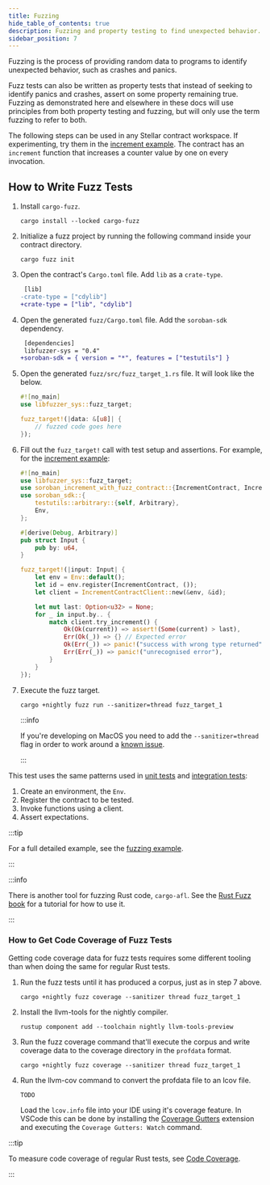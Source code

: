 ```yaml
---
title: Fuzzing
hide_table_of_contents: true
description: Fuzzing and property testing to find unexpected behavior.
sidebar_position: 7
---
```


Fuzzing is the process of providing random data to programs to identify unexpected behavior, such as crashes and panics.

Fuzz tests can also be written as property tests that instead of seeking to identify panics and crashes, assert on some property remaining true. Fuzzing as demonstrated here and elsewhere in these docs will use principles from both property testing and fuzzing, but will only use the term fuzzing to refer to both.

The following steps can be used in any Stellar contract workspace. If experimenting, try them in the [increment example]. The contract has an `increment` function that increases a counter value by one on every invocation.

## How to Write Fuzz Tests

1. Install `cargo-fuzz`.

   ```shell
   cargo install --locked cargo-fuzz
   ```

2. Initialize a fuzz project by running the following command inside your contract directory.

   ```shell
   cargo fuzz init
   ```

3. Open the contract's `Cargo.toml` file. Add `lib` as a `crate-type`.

   ```diff
    [lib]
   -crate-type = ["cdylib"]
   +crate-type = ["lib", "cdylib"]
   ```

4. Open the generated `fuzz/Cargo.toml` file. Add the `soroban-sdk` dependency.

   ```diff
    [dependencies]
    libfuzzer-sys = "0.4"
   +soroban-sdk = { version = "*", features = ["testutils"] }
   ```

5. Open the generated `fuzz/src/fuzz_target_1.rs` file. It will look like the below.

   ```rust
   #![no_main]
   use libfuzzer_sys::fuzz_target;

   fuzz_target!(|data: &[u8]| {
       // fuzzed code goes here
   });
   ```

6. Fill out the `fuzz_target!` call with test setup and assertions. For example, for the [increment example]:

   ```rust
   #![no_main]
   use libfuzzer_sys::fuzz_target;
   use soroban_increment_with_fuzz_contract::{IncrementContract, IncrementContractClient};
   use soroban_sdk::{
       testutils::arbitrary::{self, Arbitrary},
       Env,
   };

   #[derive(Debug, Arbitrary)]
   pub struct Input {
       pub by: u64,
   }

   fuzz_target!(|input: Input| {
       let env = Env::default();
       let id = env.register(IncrementContract, ());
       let client = IncrementContractClient::new(&env, &id);

       let mut last: Option<u32> = None;
       for _ in input.by.. {
           match client.try_increment() {
               Ok(Ok(current)) => assert!(Some(current) > last),
               Err(Ok(_)) => {} // Expected error
               Ok(Err(_)) => panic!("success with wrong type returned"),
               Err(Err(_)) => panic!("unrecognised error"),
           }
       }
   });
   ```

7. Execute the fuzz target.

   ```shell
   cargo +nightly fuzz run --sanitizer=thread fuzz_target_1
   ```

   :::info

   If you're developing on MacOS you need to add the `--sanitizer=thread` flag in order to work around a [known issue](https://github.com/stellar/rs-soroban-sdk/issues/1056).

   :::

This test uses the same patterns used in [unit tests] and [integration tests]:

1. Create an environment, the `Env`.
2. Register the contract to be tested.
3. Invoke functions using a client.
4. Assert expectations.

:::tip

For a full detailed example, see the [fuzzing example].

:::

:::info

There is another tool for fuzzing Rust code, `cargo-afl`. See the [Rust Fuzz book] for a tutorial for how to use it.

:::

### How to Get Code Coverage of Fuzz Tests

Getting code coverage data for fuzz tests requires some different tooling than when doing the same for regular Rust tests.

1. Run the fuzz tests until it has produced a corpus, just as in step 7 above.

   ```
   cargo +nightly fuzz coverage --sanitizer thread fuzz_target_1
   ```

2. Install the llvm-tools for the nightly compiler.

   ```
   rustup component add --toolchain nightly llvm-tools-preview
   ```

3. Run the fuzz coverage command that'll execute the corpus and write coverage data to the coverage directory in the `profdata` format.

   ```
   cargo +nightly fuzz coverage --sanitizer thread fuzz_target_1
   ```

4. Run the llvm-cov command to convert the profdata file to an lcov file.

   ```
   TODO
   ```

   Load the `lcov.info` file into your IDE using it's coverage feature. In VSCode this can be done by installing the [Coverage Gutters] extension and executing the `Coverage Gutters: Watch` command.

:::tip

To measure code coverage of regular Rust tests, see [Code Coverage].

:::


[increment example]: https://github.com/stellar/soroban-examples/blob/main/increment/src/lib.rs
[Differential Testing with Test Snapshots]: ./differential-tests-with-test-snapshots.mdx
[stellar contract fetch]: ../../../tools/developer-tools/cli/stellar-cli.mdx#stellar-contract-fetch
[integration tests]: ./integration-tests.mdx
[unit tests]: ./unit-tests.mdx
[stellar/rs-soroban-sdk#1360]: https://github.com/stellar/rs-soroban-sdk/issues/1360
[fuzzing example]: ../../smart-contracts/example-contracts/fuzzing.mdx
[Rust Fuzz Book]: https://rust-fuzz.github.io/book
[Code Coverage]: code-coverage.mdx
[Coverage Gutters]: https://marketplace.visualstudio.com/items?itemName=ryanluker.vscode-coverage-gutters

